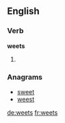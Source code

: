 
==English==

===Verb===
'''weets'''

# {{third-person singular of|weet}}

===Anagrams===
* [[sweet#English|sweet]]
* [[weest#English|weest]]

[[de:weets]]
[[fr:weets]]